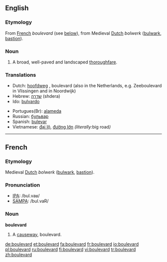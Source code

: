 ==English==

===Etymology===
From [[French]] ''boulevard'' (see [[Boulevard#French|below]]), from Medieval [[Dutch]] ''bolwerk'' ([[bulwark]], [[bastion]]).

===Noun===
{{en-noun}}

# A broad, well-paved and landscaped [[thoroughfare]].

===Translations===
{{rfc-level|Translations at L3+ (AutoFormat would have corrected level of Translations)}}
{{top}}
*Dutch: [[hoofdweg]] {{m}}, boulevard {{m}} (also in the Netherlands, e.g. Zeeboulevard in Vlissingen and in Noordwijk)
*Hebrew: [[שדרה]] (shdera) {{f}}
*Ido: [[bulvardo]]
{{mid}}
*Portugues(Br): {{s}}{{m}} [[alameda]]
*Russian: {{m}} [[бульвар]]
*Spanish: [[bulevar]] {{m}}
*Vietnamese: [[đại lộ]], [[đường lớn]] ''(literally: ''big road'')''
{{bottom}}

----

==French==

===Etymology===
Medieval [[Dutch]] ''bolwerk'' ([[bulwark]], [[bastion]]).

===Pronunciation===
*[[w:IPA|IPA]]: /bul.vaʁ/
*[[w:SAMPA|SAMPA]]: /bul.vaR/

===Noun===
'''boulevard''' {{m}}

# A [[causeway]], boulevard.

[[de:boulevard]]
[[et:boulevard]]
[[fa:boulevard]]
[[fr:boulevard]]
[[io:boulevard]]
[[pl:boulevard]]
[[ru:boulevard]]
[[fi:boulevard]]
[[vi:boulevard]]
[[tr:boulevard]]
[[zh:boulevard]]
